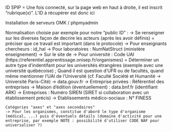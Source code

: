 ID SPIP = Une fois connecté, sur la page web en haut à droite, il est inscrit "rubrique(x)". L'ID à récupérer est donc ici

Installation de serveurs OMK / phpmyadmin

Normalisation choisie par exemple pour notre "public ID" : 
-> Se renseigner sur les diverses façon de decrire les acteurs (après les avoir définis) = préciser que ce travail est important (dans le protocole)
	-> Pour enseignants chercheurs : id_hal
	-> Pour laboratoires : NumNatStruct (ministère enseignement) -> Sur le site de 
	-> Pour université : Code UAI (https://referentiel.apprentissage.onisep.fr/organismes)
		= Déterminer un autre type d'indentifant pour les universités étrangères (exemple avec une université québécoise) ; Quand il est question d'UFR ou de facultés, quand même mentionner l'UAI de l'Université (cf. Faculté Société et Humanité -> Université Paris-Cité)
	-> data.gouv.fr
	-> Entreprise privées : Référentiel des entreprises
	-> Maison d’édition (éventuellement) : data.bnf.fr (identifiant ARK)
	-> Entreprises : Numéro SIREN (SIRET si collaboration avec un établissement précis)
	-> Etablissements médico-sociaux : N° FINESS

	Catégories "axes" et "axes secondaires"
	-> Pour les organismes, constitue d'abord le type d'organisme (médical, ...) puis d'éventuels détails (domaine d'activité pour une entreprise, par exemple NOTE : possibilité d'utiliser CODE NAF pour universaliser ?)